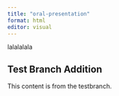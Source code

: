 ```yaml
---
title: "oral-presentation"
format: html
editor: visual
---
```


lalalalala

## Test Branch Addition

This content is from the testbranch.

